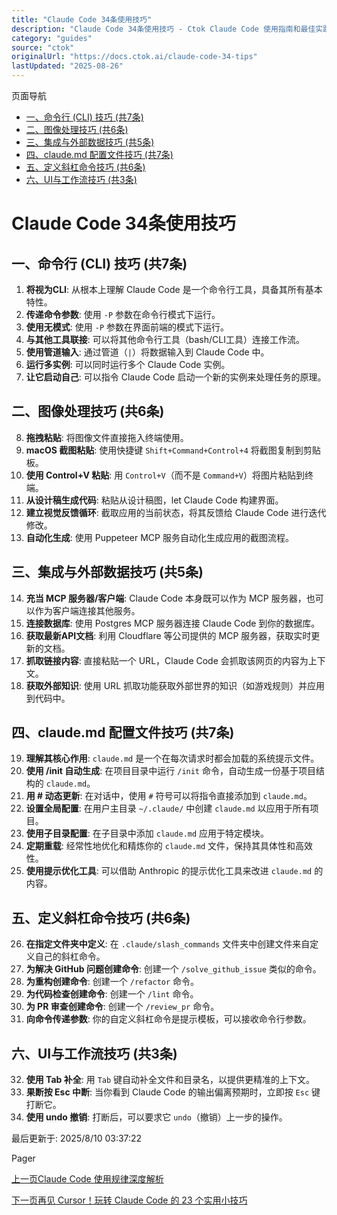 ```yaml
---
title: "Claude Code 34条使用技巧"
description: "Claude Code 34条使用技巧 - Ctok Claude Code 使用指南和最佳实践"
category: "guides"
source: "ctok"
originalUrl: "https://docs.ctok.ai/claude-code-34-tips"
lastUpdated: "2025-08-26"
---
```


页面导航

*   [一、命令行 (CLI) 技巧 (共7条)](#一、命令行-cli-技巧-共7条 "一、命令行 (CLI) 技巧 (共7条)")
*   [二、图像处理技巧 (共6条)](#二、图像处理技巧-共6条 "二、图像处理技巧 (共6条)")
*   [三、集成与外部数据技巧 (共5条)](#三、集成与外部数据技巧-共5条 "三、集成与外部数据技巧 (共5条)")
*   [四、claude.md 配置文件技巧 (共7条)](#四、claude-md-配置文件技巧-共7条 "四、claude.md 配置文件技巧 (共7条)")
*   [五、定义斜杠命令技巧 (共6条)](#五、定义斜杠命令技巧-共6条 "五、定义斜杠命令技巧 (共6条)")
*   [六、UI与工作流技巧 (共3条)](#六、ui与工作流技巧-共3条 "六、UI与工作流技巧 (共3条)")

# Claude Code 34条使用技巧 [​](#claude-code-34条使用技巧)

## 一、命令行 (CLI) 技巧 (共7条) [​](#一、命令行-cli-技巧-共7条)

1.  **将视为CLI**: 从根本上理解 Claude Code 是一个命令行工具，具备其所有基本特性。
2.  **传递命令参数**: 使用 `-P` 参数在命令行模式下运行。
3.  **使用无模式**: 使用 `-P` 参数在界面前端的模式下运行。
4.  **与其他工具联接**: 可以将其他命令行工具（bash/CLI工具）连接工作流。
5.  **使用管道输入**: 通过管道（`|`）将数据输入到 Claude Code 中。
6.  **运行多实例**: 可以同时运行多个 Claude Code 实例。
7.  **让它启动自己**: 可以指令 Claude Code 启动一个新的实例来处理任务的原理。

## 二、图像处理技巧 (共6条) [​](#二、图像处理技巧-共6条)

8.  **拖拽粘贴**: 将图像文件直接拖入终端使用。
9.  **macOS 截图粘贴**: 使用快捷键 `Shift+Command+Control+4` 将截图复制到剪贴板。
10.  **使用 Control+V 粘贴**: 用 `Control+V`（而不是 `Command+V`）将图片粘贴到终端。
11.  **从设计稿生成代码**: 粘贴从设计稿图，let Claude Code 构建界面。
12.  **建立视觉反馈循环**: 截取应用的当前状态，将其反馈给 Claude Code 进行迭代修改。
13.  **自动化生成**: 使用 Puppeteer MCP 服务自动化生成应用的截图流程。

## 三、集成与外部数据技巧 (共5条) [​](#三、集成与外部数据技巧-共5条)

14.  **充当 MCP 服务器/客户端**: Claude Code 本身既可以作为 MCP 服务器，也可以作为客户端连接其他服务。
15.  **连接数据库**: 使用 Postgres MCP 服务器连接 Claude Code 到你的数据库。
16.  **获取最新API文档**: 利用 Cloudflare 等公司提供的 MCP 服务器，获取实时更新的文档。
17.  **抓取链接内容**: 直接粘贴一个 URL，Claude Code 会抓取该网页的内容为上下文。
18.  **获取外部知识**: 使用 URL 抓取功能获取外部世界的知识（如游戏规则）并应用到代码中。

## 四、claude.md 配置文件技巧 (共7条) [​](#四、claude-md-配置文件技巧-共7条)

19.  **理解其核心作用**: `claude.md` 是一个在每次请求时都会加载的系统提示文件。
20.  **使用 /init 自动生成**: 在项目目录中运行 `/init` 命令，自动生成一份基于项目结构的 `claude.md`。
21.  **用 # 动态更新**: 在对话中，使用 `#` 符号可以将指令直接添加到 `claude.md`。
22.  **设置全局配置**: 在用户主目录 `~/.claude/` 中创建 `claude.md` 以应用于所有项目。
23.  **使用子目录配置**: 在子目录中添加 `claude.md` 应用于特定模块。
24.  **定期重载**: 经常性地优化和精炼你的 `claude.md` 文件，保持其具体性和高效性。
25.  **使用提示优化工具**: 可以借助 Anthropic 的提示优化工具来改进 `claude.md` 的内容。

## 五、定义斜杠命令技巧 (共6条) [​](#五、定义斜杠命令技巧-共6条)

26.  **在指定文件夹中定义**: 在 `.claude/slash_commands` 文件夹中创建文件来自定义自己的斜杠命令。
27.  **为解决 GitHub 问题创建命令**: 创建一个 `/solve_github_issue` 类似的命令。
28.  **为重构创建命令**: 创建一个 `/refactor` 命令。
29.  **为代码检查创建命令**: 创建一个 `/lint` 命令。
30.  **为 PR 审查创建命令**: 创建一个 `/review_pr` 命令。
31.  **向命令传递参数**: 你的自定义斜杠命令是提示模板，可以接收命令行参数。

## 六、UI与工作流技巧 (共3条) [​](#六、ui与工作流技巧-共3条)

32.  **使用 Tab 补全**: 用 `Tab` 键自动补全文件和目录名，以提供更精准的上下文。
33.  **果断按 Esc 中断**: 当你看到 Claude Code 的输出偏离预期时，立即按 `Esc` 键打断它。
34.  **使用 undo 撤销**: 打断后，可以要求它 `undo`（撤销）上一步的操作。

最后更新于: 2025/8/10 03:37:22

Pager

[上一页Claude Code 使用规律深度解析](/claude-code-usage-patterns)

[下一页再见 Cursor！玩转 Claude Code 的 23 个实用小技巧](/claude-code-23-practical-tips-goodbye-cursor)